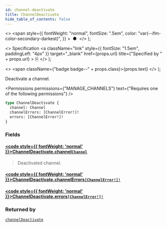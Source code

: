 ```yaml
---
id: channel-deactivate
title: ChannelDeactivate
hide_table_of_contents: false
---
```


  <>
    <span
      style={{
        fontWeight: "normal",
        fontSize: ".5em",
        color: "var(--ifm-color-secondary-darkest)",
      }}
    >
      &nbsp;●&nbsp;
    </span>
  </>
);

  <>
    Specification
    <a
      className="link"
      style={{ fontSize: "1.5em", paddingLeft: "4px" }}
      target="\_blank"
      href={props.url}
      title={"Specified by " + props.url}
    >
      ⎘
    </a>
  </>
);

  <>
    <span className={"badge badge--" + props.class}>{props.text}</span>
  </>
);

Deactivate a channel.

<Permissions
  permissions={"MANAGE_CHANNELS"}
  text={"Requires one of the following permissions"}
/>

```graphql
type ChannelDeactivate {
  channel: Channel
  channelErrors: [ChannelError!]!
  errors: [ChannelError!]!
}
```

### Fields

#### [<code style={{ fontWeight: 'normal' }}>ChannelDeactivate.<b>channel</b></code>](#)<Bullet />[`Channel`](../../../api-reference/channels/objects/channel) <Badge class="secondary" text="object"/>

> Deactivated channel.

#### [<code style={{ fontWeight: 'normal' }}>ChannelDeactivate.<b>channelErrors</b></code>](#)<Bullet />[`[ChannelError!]!`](../../../api-reference/channels/objects/channel-error) <Badge class="secondary" text="non-null"/> <Badge class="secondary" text="object"/>

>

#### [<code style={{ fontWeight: 'normal' }}>ChannelDeactivate.<b>errors</b></code>](#)<Bullet />[`[ChannelError!]!`](../../../api-reference/channels/objects/channel-error) <Badge class="secondary" text="non-null"/> <Badge class="secondary" text="object"/>

>

### Returned by

[`channelDeactivate`](../../../api-reference/channels/mutations/channel-deactivate) <Badge class="secondary" text="mutation"/>

